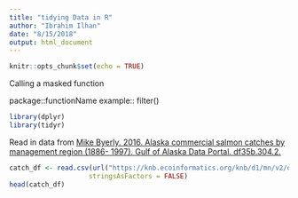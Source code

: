 ```yaml
---
title: "tidying Data in R"
author: "Ibrahim Ilhan"
date: "8/15/2018"
output: html_document
---
```


```r
knitr::opts_chunk$set(echo = TRUE)
```

Calling a masked function

package::functionName
example:: filter()


```r
library(dplyr)
library(tidyr)
```
Read in data from [Mike Byerly. 2016. Alaska commercial salmon catches by management region (1886- 1997). Gulf of Alaska Data Portal. df35b.304.2.](https://knb.ecoinformatics.org/#view/df35b.304.2)

```r
catch_df <- read.csv(url("https://knb.ecoinformatics.org/knb/d1/mn/v2/object/df35b.302.1", method = "libcurl"),
                    stringsAsFactors = FALSE)
head(catch_df)
```

